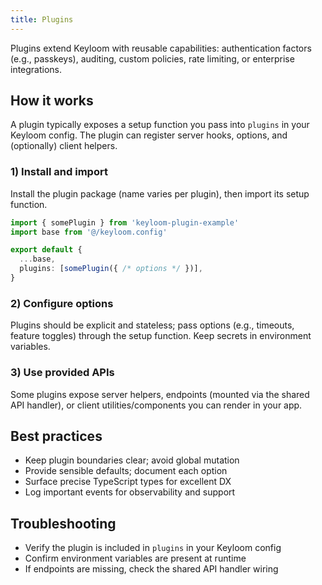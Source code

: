 ```yaml
---
title: Plugins
---
```



Plugins extend Keyloom with reusable capabilities: authentication factors (e.g., passkeys), auditing, custom policies, rate limiting, or enterprise integrations.

## How it works

A plugin typically exposes a setup function you pass into `plugins` in your Keyloom config. The plugin can register server hooks, options, and (optionally) client helpers.

<Steps>

### 1) Install and import

Install the plugin package (name varies per plugin), then import its setup function.

```ts
import { somePlugin } from 'keyloom-plugin-example'
import base from '@/keyloom.config'

export default {
  ...base,
  plugins: [somePlugin({ /* options */ })],
}
```

### 2) Configure options

Plugins should be explicit and stateless; pass options (e.g., timeouts, feature toggles) through the setup function. Keep secrets in environment variables.

### 3) Use provided APIs

Some plugins expose server helpers, endpoints (mounted via the shared API handler), or client utilities/components you can render in your app.

</Steps>

## Best practices

- Keep plugin boundaries clear; avoid global mutation
- Provide sensible defaults; document each option
- Surface precise TypeScript types for excellent DX
- Log important events for observability and support

## Troubleshooting

- Verify the plugin is included in `plugins` in your Keyloom config
- Confirm environment variables are present at runtime
- If endpoints are missing, check the shared API handler wiring

